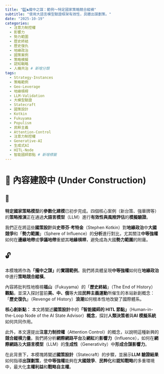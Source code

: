 ```yaml
---
title: "2️⃣♞攏中之謀：範例〜特定國家策略競合縱横"
subtitle: "使用大語言模型驗證框架有效性，具體出謀劃策。"
date: "2025-10-19"
categories:
  - 注意力制控權
  - 影響力
  - 勢力範圍
  - 歷史終結
  - 歷史復仇
  - 地緣政治
  - 國策案例
  - 策略模擬
  - 認知戰略
  - 人機共治 # 新增分類
tags:
  - Strategy-Instances
  - 策略範例
  - Geo-Leverage
  - 地緣槓桿
  - LLM-Validation
  - 大模型驗證
  - Statecraft
  - 國策設計
  - Kotkin
  - Fukuyama
  - Populism
  - 民粹主義
  - Attention-Control
  - 注意力制控權
  - Generative-AI
  - 生成式AI
  - HITL-Node
  - 智能國師節點 # 新增標籤
---
```


# 🚧 內容建設中 (Under Construction)

## 🔐

**特定國家策略模型**的**參數化建模**已初步完成。四個核心案例（新台策、強華牌等）的**策略推演**正在通過**大語言模型**（LLM）進行**有效性與風險評估**的**模擬驗證**。

我們正在將這些**國策設計**與**史蒂芬·考特金**（Stephen Kotkin）對**地緣政治**中**大國競爭**和「**勢力範圍**」（Sphere of Influence）的**分析**進行對比，尤其關注**中等強權**如何在**邊緣地帶**或**爭議地帶**重塑其**地緣槓桿**，避免成為大國**勢力範圍**的附庸。

## 🔓

本模塊將作為**「攏中之謀」**的**實踐範例**。我們將具體呈現**中等強權**如何在**地緣政治**中進行**策略競合縱橫**。

內容將批判性地檢視**福山**（Fukuyama）的「**歷史終結**」（The End of History）**觀點**，並深入探討當前**美、中、俄**等大國**民粹主義運動**所催生的本站新創概念：「**歷史復仇**」（Revenge of History）**浪潮**如何根本性地改變了國際體系。

**核心創新點：** 本文將闡述**國策設計**中的**「智能國師的 HITL 節點」**（Human-in-the-Loop Node of the AI State Advisor）**概念**，探討**人類決策者**與**AI 模擬系統**如何共同作用。

此外，本文還提出**注意力制控權**（Attention Control）的概念，以說明這種新興的**競合縱横力量**。我們將分析**網際網路平台**及**網紅**的**影響力**（Influence），如何在**網際網路**及**大語言模型**（LLM）的**生成性**（Generativity）中**形成合謀影響力**。

在此背景下，本模塊將闡述**國策設計**（Statecraft）的步驟，並展示**LLM 驗證結果**如何指導**出謀劃策**，使**中等強權**能夠在**大國競爭**、**民粹化**和**認知戰略**的多重環境中，最大化**主權利益**和**戰略自主權**。